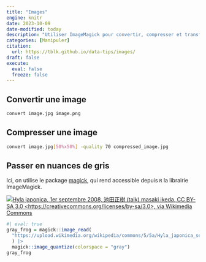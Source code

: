 ```yaml
---
title: "Images"
engine: knitr
date: 2023-10-09
date-modified: today
description: "Utiliser ImageMagick pour convertir, compresser et transformer des images"
categories: [Manipuler]
citation: 
  url: https://tblk.github.io/data-tips/images/ 
draft: false
execute: 
  eval: false
  freeze: false
---
```


## Convertir une image

```bash
convert image.jpg image.png
```

## Compresser une image

```bash
convert image.jpg[50%x50%] -quality 70 compressed_image.jpg
```

## Passer en nuances de gris

Ici, on utilise le package [magick](https://cran.r-project.org/web/packages/magick/vignettes/intro.html), qui rend accessible depuis `R` la librairie ImageMagick.

[![Hyla japonica, 1er septembre 2008, 池田正樹 (talk) masaki ikeda, CC BY-SA 3.0 \<https://creativecommons.org/licenses/by-sa/3.0\>, via Wikimedia Commons](https://upload.wikimedia.org/wikipedia/commons/5/5a/Hyla_japonica_sep01.jpg)](https://commons.wikimedia.org/wiki/File:Hyla_japonica_sep01.jpg)

```r
#| eval: true
gray_frog = magick::image_read(
  "https://upload.wikimedia.org/wikipedia/commons/5/5a/Hyla_japonica_sep01.jpg"
  ) |> 
  magick::image_quantize(colorspace = "gray")
gray_frog
```
